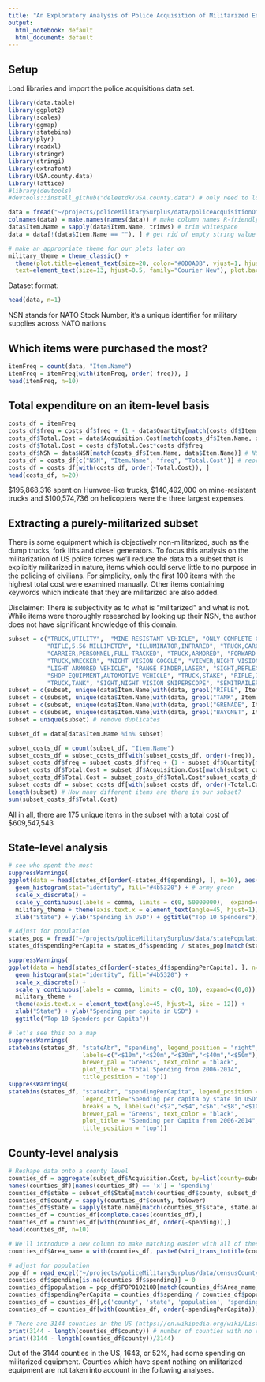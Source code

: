 ```yaml
---
title: "An Exploratory Analysis of Police Acquisition of Militarized Equipment"
output:
  html_notebook: default
  html_document: default
---
```



## Setup
Load libraries and import the police acquisitions data set.
```r
library(data.table)
library(ggplot2)
library(scales)
library(ggmap)
library(statebins)
library(plyr)
library(readxl)
library(stringr)
library(stringi)
library(extrafont)
library(USA.county.data)
library(lattice)
#library(devtools)
#devtools::install_github("deleetdk/USA.county.data") # only need to load this once

data = fread("~/projects/policeMilitarySurplus/data/policeAcquisitionOfMilitarySurplus2014.csv")
colnames(data) = make.names(names(data)) # make column names R-friendly (remove spaces)
data$Item.Name = sapply(data$Item.Name, trimws) # trim whitespace
data = data[!(data$Item.Name == ""), ] # get rid of empty string value

# make an appropriate theme for our plots later on
military_theme = theme_classic() + 
  theme(plot.title=element_text(size=20, color="#0D0A0B", vjust=1, hjust=0.5, family="Courier New"),
  text=element_text(size=13, hjust=0.5, family="Courier New"), plot.background=element_rect(color="#F3EFF5"))
```

Dataset format:
```r
head(data, n=1)
```
NSN stands for NATO Stock Number, it's a unique identifier for military supplies across NATO nations


## Which items were purchased the most?
```r
itemFreq = count(data, "Item.Name")
itemFreq = itemFreq[with(itemFreq, order(-freq)), ]
head(itemFreq, n=10)
```


## Total expenditure on an item-level basis
```r
costs_df = itemFreq
costs_df$freq = costs_df$freq + (1 - data$Quantity[match(costs_df$Item.Name, data$Item.Name)])
costs_df$Total.Cost = data$Acquisition.Cost[match(costs_df$Item.Name, data$Item.Name)]
costs_df$Total.Cost = costs_df$Total.Cost*costs_df$freq
costs_df$NSN = data$NSN[match(costs_df$Item.Name, data$Item.Name)] # NSN will be useful to us
costs_df = costs_df[c("NSN", "Item.Name", "freq", "Total.Cost")] # reorder for readability
costs_df = costs_df[with(costs_df, order(-Total.Cost)), ]
head(costs_df, n=20)
```
\$195,868,316 spent on Humvee-like trucks, \$140,492,000 on mine-resistant trucks and $100,574,736 on helicopters were the three largest expenses.


## Extracting a purely-militarized subset
There is some equipment which is objectively non-militarized, such as the dump trucks, fork lifts and diesel generators. To focus this analysis on the militarization of US police forces we'll reduce the data to a subset that is explicitly militarized in nature, items which could serve little to no purpose in the policing of civilians. For simplicity, only the first 100 items with the highest total cost were examined manually. Other items containing keywords which indicate that they are militarized are also added.

Disclaimer: There is subjectivity as to what is "militarized" and what is not. While items were thoroughly researched by looking up their NSN, the author does not have significant knowledge of this domain.
```r
subset = c("TRUCK,UTILITY",  "MINE RESISTANT VEHICLE", "ONLY COMPLETE COMBAT/ASSAULT/TACTICAL WHEELED VEHICLES",
           "RIFLE,5.56 MILLIMETER", "ILLUMINATOR,INFRARED", "TRUCK,CARGO", "TRUCK,VAN",
           "CARRIER,PERSONNEL,FULL TRACKED", "TRUCK,ARMORED", "FORWARD LOOKING INFRARED IMAGING SYSTEM",
           "TRUCK,WRECKER", "NIGHT VISION GOGGLE", "VIEWER,NIGHT VISION", "BOAT,BRIDGE ERECTION,INBOARD ENGINE",
           "LIGHT ARMORED VEHICLE", "RANGE FINDER,LASER", "SIGHT,REFLEX",
           "SHOP EQUIPMENT,AUTOMOTIVE VEHICLE", "TRUCK,STAKE", "RIFLE,7.62 MILLIMETER", "MINE RESISTANT VEHI",
           "TRUCK,TANK", "SIGHT,NIGHT VISION SNIPERSCOPE", "SEMITRAILER,TANK")
subset = c(subset, unique(data$Item.Name[with(data, grepl("RIFLE", Item.Name))]))
subset = c(subset, unique(data$Item.Name[with(data, grepl("TANK", Item.Name))]))
subset = c(subset, unique(data$Item.Name[with(data, grepl("GRENADE", Item.Name))]))
subset = c(subset, unique(data$Item.Name[with(data, grepl("BAYONET", Item.Name))]))
subset = unique(subset) # remove duplicates

subset_df = data[data$Item.Name %in% subset]
```

```r
subset_costs_df = count(subset_df, "Item.Name")
subset_costs_df = subset_costs_df[with(subset_costs_df, order(-freq)), ]
subset_costs_df$freq = subset_costs_df$freq + (1 - subset_df$Quantity[match(subset_costs_df$Item.Name, subset_df$Item.Name)])
subset_costs_df$Total.Cost = subset_df$Acquisition.Cost[match(subset_costs_df$Item.Name, subset_df$Item.Name)]
subset_costs_df$Total.Cost = subset_costs_df$Total.Cost*subset_costs_df$freq
subset_costs_df = subset_costs_df[with(subset_costs_df, order(-Total.Cost)), ]
length(subset) # How many different items are there in our subset?
sum(subset_costs_df$Total.Cost)
```
All in all, there are 175 unique items in the subset with a total cost of \$609,547,543


## State-level analysis
```r
# see who spent the most
suppressWarnings(
ggplot(data = head(states_df[order(-states_df$spending), ], n=10), aes(reorder(state, -spending), spending)) +
  geom_histogram(stat="identity", fill="#4b5320") + # army green
  scale_x_discrete() +
  scale_y_continuous(labels = comma, limits = c(0, 50000000),  expand=c(0,0)) +
  military_theme + theme(axis.text.x = element_text(angle=45, hjust=1)) +
  xlab("State") + ylab("Spending in USD") + ggtitle("Top 10 Spenders"))

# Adjust for population
states_pop = fread("~/projects/policeMilitarySurplus/data/statePopulation.csv")
states_df$spendingPerCapita = states_df$spending / states_pop[match(states_df$state, sapply(states_pop$state, tolower))]$pop_est_2014

suppressWarnings(
ggplot(data = head(states_df[order(-states_df$spendingPerCapita), ], n=10), aes(reorder(state, -spendingPerCapita), spendingPerCapita)) +
  geom_histogram(stat="identity", fill="#4b5320") +
  scale_x_discrete() +
  scale_y_continuous(labels = comma, limits = c(0, 10), expand=c(0,0)) +
  military_theme +
  theme(axis.text.x = element_text(angle=45, hjust=1, size = 12)) +
  xlab("State") + ylab("Spending per capita in USD") +
  ggtitle("Top 10 Spenders per Capita"))
```

```r
# let's see this on a map
suppressWarnings(
statebins(states_df, "stateAbr", "spending", legend_position = "right", breaks=5,
                     labels=c("<$10m","<$20m","<$30m","<$40m","<$50m"), font_size = 5, legend_title="Spending in USD",
                     brewer_pal = "Greens", text_color = "black",
                     plot_title = "Total Spending from 2006-2014",
                     title_position = "top"))
suppressWarnings(
statebins(states_df, "stateAbr", "spendingPerCapita", legend_position = "right",
                     legend_title="Spending per capita by state in USD", font_size = 5,
                     breaks = 5, labels=c("<$2","<$4","<$6","<$8","<$10"),
                     brewer_pal = "Greens", text_color = "black",
                     plot_title = "Spending per Capita from 2006-2014",
                     title_position = "top"))
```

## County-level analysis

```r
# Reshape data onto a county level
counties_df = aggregate(subset_df$Acquisition.Cost, by=list(county=subset_df$County), FUN=sum)
names(counties_df)[names(counties_df) == 'x'] = 'spending'
counties_df$state = subset_df$State[match(counties_df$county, subset_df$County)]
counties_df$county = sapply(counties_df$county, tolower)
counties_df$state = sapply(state.name[match(counties_df$state, state.abb)], tolower)
counties_df = counties_df[complete.cases(counties_df),]
counties_df = counties_df[with(counties_df, order(-spending)),]
head(counties_df, n=10)

# We'll introduce a new column to make matching easier with all of these census data sets
counties_df$Area_name = with(counties_df, paste0(stri_trans_totitle(county), ", ", sapply(state.abb[match(stri_trans_totitle(state), state.name)], toupper)))

# adjust for population 
pop_df = read_excel("~/projects/policeMilitarySurplus/data/censusCountyPopulationTotal1.xls", sheet = 1)
counties_df$spending[is.na(counties_df$spending)] = 0
counties_df$population = pop_df$POP010210D[match(counties_df$Area_name, pop_df$Area_name)] # POP010210D: resident population in 2010
counties_df$spendingPerCapita = counties_df$spending / counties_df$population
counties_df = counties_df[,c('county', 'state', 'population', 'spending', 'spendingPerCapita', 'Area_name')]
counties_df = counties_df[with(counties_df, order(-spendingPerCapita)),]
```

```r
# There are 3144 counties in the US (https://en.wikipedia.org/wiki/List_of_counties_by_U.S._state)
print(3144 - length(counties_df$county)) # number of counties with no recorded spending
print((3144 - length(counties_df$county))/3144)
```
Out of the 3144 counties in the US, 1643, or 52%, had some spending on militarized equipment. Counties which have spent nothing on militarized equipment are not taken into account in the following analyses.